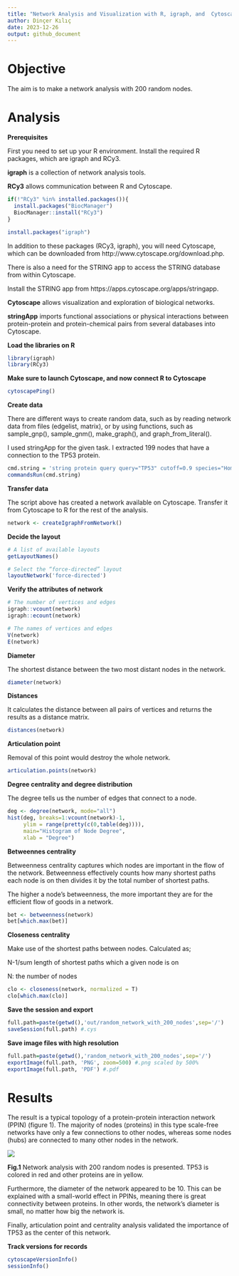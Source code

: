 ```yaml
---
title: "Network Analysis and Visualization with R, igraph, and  Cytoscape"
author: Dinçer Kılıç
date: 2023-12-26
output: github_document
---
```


# Objective

The aim is to make a network analysis with 200 random nodes.

# Analysis

**Prerequisites**

First you need to set up your R environment. Install the required R packages, which are igraph and RCy3.

**igraph** is a collection of network analysis tools.

**RCy3** allows communication between R and Cytoscape.

```r
if(!"RCy3" %in% installed.packages()){
  install.packages("BiocManager")
  BiocManager::install("RCy3")
}

install.packages("igraph")
```


In addition to these packages (RCy3, igraph), you will need Cytoscape, which can be downloaded from http://www.cytoscape.org/download.php.

There is also a need for the STRING app to access the STRING database from within Cytoscape.

Install the STRING app from https://apps.cytoscape.org/apps/stringapp.

**Cytoscape** allows visualization and exploration of biological networks.

**stringApp** imports functional associations or physical interactions between protein-protein and protein-chemical pairs from several databases into Cytoscape.

**Load the libraries on R**

```r
library(igraph)
library(RCy3)
```

**Make sure to launch Cytoscape, and now connect R to Cytoscape**

```r
cytoscapePing()
```

**Create data** 

There are different ways to create random data, such as by reading network data from files (edgelist, matrix), or by using functions, such as sample_gnp(), sample_gnm(), make_graph(), and graph_from_literal().

I used stringApp for the given task. I extracted 199 nodes that have a connection to the TP53 protein.

```r
cmd.string = 'string protein query query="TP53" cutoff=0.9 species="Homo sapiens" limit=199'
commandsRun(cmd.string)
```


**Transfer data**

The script above has created a network available on Cytoscape. Transfer it from Cytoscape to R for the rest of the analysis.

```r
network <- createIgraphFromNetwork()
```

**Decide the layout**

```r
# A list of available layouts
getLayoutNames()

# Select the “force-directed” layout
layoutNetwork('force-directed')
```

**Verify the attributes of network**

```r
# The number of vertices and edges
igraph::vcount(network)
igraph::ecount(network)
```

```r
# The names of vertices and edges
V(network)
E(network)
```

**Diameter**

The shortest distance between the two most distant nodes in the network.

```r
diameter(network)
```

**Distances** 

It calculates the distance between all pairs of vertices and returns the results as a distance matrix.

```r
distances(network)
```

**Articulation point**

Removal of this point would destroy the whole network.
```r
articulation.points(network)
```

**Degree centrality and degree distribution**

The degree tells us the number of edges that connect to a node.

```r
deg <- degree(network, mode="all")
hist(deg, breaks=1:vcount(network)-1, 
     ylim = range(pretty(c(0,table(deg)))),
     main="Histogram of Node Degree",
     xlab = "Degree")

```

**Betweennes centrality**

Betweenness centrality captures which nodes are important in the flow of the network. Betweenness effectively counts how many shortest paths each node is on then divides it by the total number of shortest paths.

The higher a node’s betweenness, the more important they are for the efficient flow of goods in a network.

```r
bet <- betweenness(network)
bet[which.max(bet)]
```

**Closeness centrality**

Make use of the shortest paths between nodes. Calculated as;

N-1/sum length of shortest paths which a given node is on

N: the number of nodes

```r
clo <- closeness(network, normalized = T)
clo[which.max(clo)]
```

**Save the session and export**

```r
full.path=paste(getwd(),'out/random_network_with_200_nodes',sep='/')
saveSession(full.path) #.cys

```

**Save image files with high resolution**

```r
full.path=paste(getwd(),'random_network_with_200_nodes',sep='/')
exportImage(full.path, 'PNG', zoom=500) #.png scaled by 500%
exportImage(full.path, 'PDF') #.pdf
```

# Results
 
The result is a typical topology of a protein-protein interaction network (PPIN) (figure 1). The majority of nodes (proteins) in this type scale-free networks have only a few connections to other nodes, whereas some nodes (hubs) are connected to many other nodes in the network.

![](out/random_network_with_200_nodes.png)

**Fig.1** Network analysis with 200 random nodes is presented. TP53 is colored in red and other proteins are in yellow.

Furthermore, the diameter of the network appeared to be 10. This can be explained with a small-world effect in PPINs, meaning there is great connectivity between proteins. In other words, the network’s diameter is small, no matter how big the network is.

Finally, articulation point and centrality analysis validated the importance of TP53 as the center of this network.

**Track versions for records**

```r
cytoscapeVersionInfo()
sessionInfo()
```


